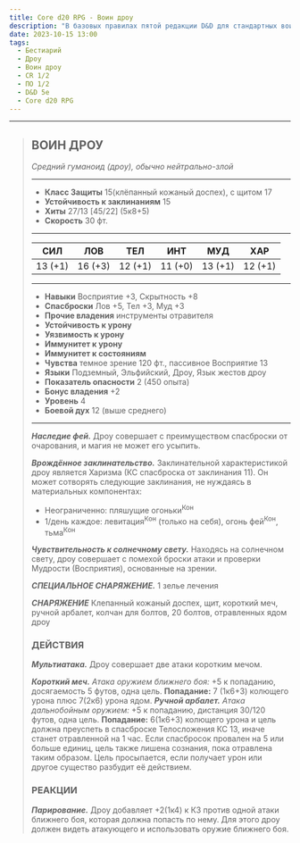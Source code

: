 ```yaml
---
title: Core d20 RPG - Воин дроу
description: "В базовых правилах пятой редакции D&D для стандартных воинов дроу предлагается использовать либо измененный статблок стражника либо уже использовать элитного воина дроу. Этот статблок закрывает нишу обычного воина дроу #cored20rpg #drow #drowwarrior #statblock #bestiary #dnd5e"
date: 2023-10-15 13:00
tags:
  - Бестиарий
  - Дроу
  - Воин дроу
  - CR 1/2
  - ПО 1/2
  - D&D 5e
  - Core d20 RPG
---
```


___
>## ВОИН ДРОУ
>*Средний гуманоид (дроу), обычно нейтрально-злой*
>___
>- **Класс Защиты** 15(клёпанный кожаный доспех), с щитом 17
>- **Устойчивость к заклинаниям** 15
>- **Хиты** 27/13 [45/22] (5к8+5)
>- **Скорость** 30 фт.
>___
>|СИЛ|ЛОВ|ТЕЛ|ИНТ|МУД|ХАР|
>|:---:|:---:|:---:|:---:|:---:|:---:|
>|13 (+1)|16 (+3)|12 (+1)|11 (+0)|13 (+1)|12 (+1)|
>___
>- **Навыки** Восприятие +3, Скрытность +8
>- **Спасброски** Лов +5, Тел +3, Муд +3
>- **Прочие владения** инструменты отравителя
>- **Устойчивость к урону** 
>- **Уязвимость к урону**
>- **Иммунитет к урону**
>- **Иммунитет к состояниям**
>- **Чувства** темное зрение 120 фт., пассивное Восприятие 13
>- **Языки** Подземный, Эльфийский, Дроу, Язык жестов дроу
>- **Показатель опасности** 2 (450 опыта)  
>- **Бонус владения** +2
>- **Уровень** 4
>- **Боевой дух** 12 (выше среднего)
>___
>***Наследие фей.*** Дроу совершает с преимуществом спасброски от очарования, и магия не может его усыпить.
>
>***Врождённое заклинательство.*** Заклинательной характеристикой дроу является Харизма (КС спасброска от заклинания 11). Он может сотворять следующие заклинания, не нуждаясь в материальных компонентах:
> - Неограниченно: пляшущие огоньки<sup>Кон</sup>
> - 1/день каждое: левитация<sup>Кон</sup> (только на себя), огонь фей<sup>Кон</sup>, тьма<sup>Кон</sup>
>
>***Чувствительность к солнечному свету.*** Находясь на солнечном свету, дроу совершает с помехой броски атаки и проверки Мудрости (Восприятия), основанные на зрении.
>
>***СПЕЦИАЛЬНОЕ СНАРЯЖЕНИЕ.*** 1 зелье лечения
>
>***СНАРЯЖЕНИЕ*** Клепанный кожаный доспех, щит, короткий меч, ручной арбалет, колчан для болтов, 20 болтов, отравленных ядом дроу
>### ДЕЙСТВИЯ
>***Мультиатака.*** Дроу совершает две атаки коротким мечом.  
>
>***Короткий меч.*** *Атака оружием ближнего боя:* +5 к попаданию, досягаемость 5 футов, одна цель. **Попадание:** 7 (1к6+3) колющего урона плюс 7(2к6) урона ядом.
>***Ручной арбалет.*** *Атака дальнобойным оружием:* +5 к попаданию, дистанция 30/120 футов, одна цель. **Попадание:** 6(1к6+3) колющего урона и цель должна преуспеть в спасброске Телосложения КС 13, иначе станет отравленной на 1 час. Если спасбросок провален на 5 или больше единиц, цель также лишена сознания, пока отравлена таким образом. Цель просыпается, если получает урон или другое существо разбудит её действием.
>
>### РЕАКЦИИ
>***Парирование.*** Дроу добавляет +2(1к4) к КЗ против одной атаки ближнего боя, которая должна попасть по нему. Для этого дроу должен видеть атакующего и использовать оружие ближнего боя.

